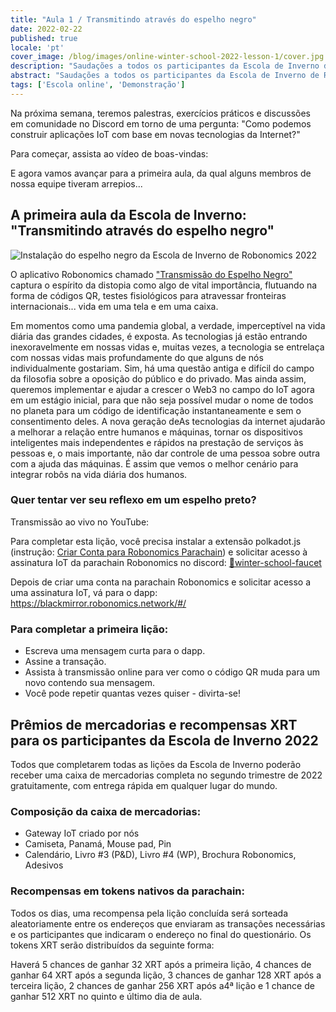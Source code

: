 ```yaml
---
title: "Aula 1 / Transmitindo através do espelho negro"
date: 2022-02-22
published: true
locale: 'pt'
cover_image: /blog/images/online-winter-school-2022-lesson-1/cover.jpg
description: "Saudações a todos os participantes da Escola de Inverno de Robonomics 2022! Na próxima semana, teremos palestras, exercícios práticos e discussões em comunidade no Discord em torno de uma pergunta: 'Como podemos construir aplicações IoT com base em novas tecnologias da Internet?' Vamos avançar para a primeira aula, da qual alguns membros de nossa equipe tiveram arrepios..."
abstract: "Saudações a todos os participantes da Escola de Inverno de Robonomics 2022!"
tags: ['Escola online', 'Demonstração']
---
```


<PostExpiredInfo/>

Na próxima semana, teremos palestras, exercícios práticos e discussões em comunidade no Discord em torno de uma pergunta: "Como podemos construir aplicações IoT com base em novas tecnologias da Internet?"

Para começar, assista ao vídeo de boas-vindas:

<YouTube id="https://youtu.be/HXfKfnowyB4" posterQuality="max"/>

E agora vamos avançar para a primeira aula, da qual alguns membros de nossa equipe tiveram arrepios...

## A primeira aula da Escola de Inverno: "Transmitindo através do espelho negro"

![Instalação do espelho negro da Escola de Inverno de Robonomics 2022](/blog/images/online-winter-school-2022-lesson-1/blackmirror-installation.jpg)

O aplicativo Robonomics chamado ["Transmissão do Espelho Negro"](https://blackmirror.robonomics.network/#/) captura o espírito da distopia como algo de vital importância, flutuando na forma de códigos QR, testes fisiológicos para atravessar fronteiras internacionais... vida em uma tela e em uma caixa.

Em momentos como uma pandemia global, a verdade, imperceptível na vida diária das grandes cidades, é exposta. As tecnologias já estão entrando inexoravelmente em nossas vidas e, muitas vezes, a tecnologia se entrelaça com nossas vidas mais profundamente do que alguns de nós individualmente gostariam. Sim, há uma questão antiga e difícil do campo da filosofia sobre a oposição do público e do privado. Mas ainda assim, queremos implementar e ajudar a crescer o Web3 no campo do IoT agora em um estágio inicial, para que não seja possível mudar o nome de todos no planeta para um código de identificação instantaneamente e sem o consentimento deles. A nova geração deAs tecnologias da internet ajudarão a melhorar a relação entre humanos e máquinas, tornar os dispositivos inteligentes mais independentes e rápidos na prestação de serviços às pessoas e, o mais importante, não dar controle de uma pessoa sobre outra com a ajuda das máquinas. É assim que vemos o melhor cenário para integrar robôs na vida diária dos humanos.

<TextCard>

### Quer tentar ver seu reflexo em um espelho preto?

Transmissão ao vivo no YouTube:

<YouTube id="https://youtu.be/AMX7TWVbmgs" posterQuality="max"/>

Para completar esta lição, você precisa instalar a extensão polkadot.js (instrução: [Criar Conta para Robonomics Parachain](https://wiki.robonomics.network/docs/en/create-account-in-dapp/)) e solicitar acesso à assinatura IoT da parachain Robonomics no discord: [🚰winter-school-faucet](https://discord.com/invite/5UWNGNaAUf)

Depois de criar uma conta na parachain Robonomics e solicitar acesso a uma assinatura IoT, vá para o dapp: https://blackmirror.robonomics.network/#/

</TextCard>

<TextCard>

### Para completar a primeira lição:
- Escreva uma mensagem curta para o dapp.
- Assine a transação.
- Assista à transmissão online para ver como o código QR muda para um novo contendo sua mensagem.
- Você pode repetir quantas vezes quiser - divirta-se!

</TextCard>

## Prêmios de mercadorias e recompensas XRT para os participantes da Escola de Inverno 2022

Todos que completarem todas as lições da Escola de Inverno poderão receber uma caixa de mercadorias completa no segundo trimestre de 2022 gratuitamente, com entrega rápida em qualquer lugar do mundo.

### Composição da caixa de mercadorias:
- Gateway IoT criado por nós
- Camiseta, Panamá, Mouse pad, Pin
- Calendário, Livro #3 (P&D), Livro #4 (WP), Brochura Robonomics, Adesivos

### Recompensas em tokens nativos da parachain:

Todos os dias, uma recompensa pela lição concluída será sorteada aleatoriamente entre os endereços que enviaram as transações necessárias e os participantes que indicaram o endereço no final do questionário. Os tokens XRT serão distribuídos da seguinte forma:

Haverá 5 chances de ganhar 32 XRT após a primeira lição, 4 chances de ganhar 64 XRT após a segunda lição, 3 chances de ganhar 128 XRT após a terceira lição, 2 chances de ganhar 256 XRT após a4ª lição e 1 chance de ganhar 512 XRT no quinto e último dia de aula.